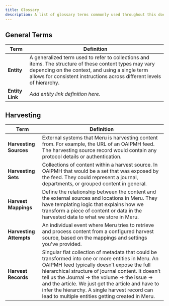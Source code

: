 ```yaml
---
title: Glossary
description: A list of glossary terms commonly used throughout this documentation.
---
```



## General Terms

| Term            | Definition                                                                                                                                                                                                                          |
| --------------- | ----------------------------------------------------------------------------------------------------------------------------------------------------------------------------------------------------------------------------------- |
| **Entity**      | A generalized term used to refer to collections and items. The structure of these content types may vary depending on the context, and using a single term allows for consistent instructions across different levels of hierarchy. |
| **Entity Link** | <Badge text="Content WIP" variant="caution" /> _Add entity link definition here._                                                                                                                                                   |

## Harvesting

| Term                    | Definition                                                                                                                                                                                                                                                                                                                                                                                                       |
| ----------------------- | ---------------------------------------------------------------------------------------------------------------------------------------------------------------------------------------------------------------------------------------------------------------------------------------------------------------------------------------------------------------------------------------------------------------- |
| **Harvesting Sources**  | External systems that Meru is harvesting content from. For example, the URL of an OAIPMH feed. The harvesting source record would contain any protocol details or authentication.                                                                                                                                                                                                                                |
| **Harvesting Sets**     | Collections of content within a harvest source. In OAIPMH that would be a set that was exposed by the feed. They could represent a journal, departments, or grouped content in general.                                                                                                                                                                                                                          |
| **Harvest Mappings**    | Define the relationship between the content and the external sources and locations in Meru. They have templating logic that explains how we transform a piece of content or data in the harvested data to what we store in Meru.                                                                                                                                                                                 |
| **Harvesting Attempts** | An individual event where Meru tries to retrieve and process content from a configured harvest source, based on the mappings and settings you've provided.                                                                                                                                                                                                                                                       |
| **Harvest Records**     | Singular flat collection of metadata that could be transformed into one or more entities in Meru. An OAIPMH feed typically doesn’t expose the full hierarchical structure of journal content. It doesn’t tell us the Journal → the volume → the issue → and the article. We just get the article and have to infer the hierarchy. A single harvest record can lead to multiple entities getting created in Meru. |
